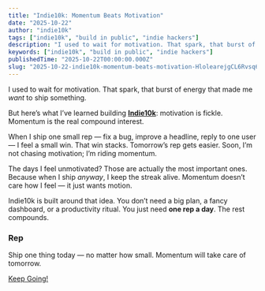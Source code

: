 ```yaml
---
title: "Indie10k: Momentum Beats Motivation"
date: "2025-10-22"
author: "indie10k"
tags: ["indie10k", "build in public", "indie hackers"]
description: "I used to wait for motivation. That spark, that burst of energy that made me want to ship something. But here’s what I’ve learned building Indie10k :..."
keywords: ["indie10k", "build in public", "indie hackers"]
publishedTime: "2025-10-22T00:00:00.000Z"
slug: "2025-10-22-indie10k-momentum-beats-motivation-HlolearejgCL6Rvsq6Th"
---
```


I used to wait for motivation.
That spark, that burst of energy that made me *want* to ship something.

But here’s what I’ve learned building [**Indie10k**](https://indie10k.com): motivation is fickle.
Momentum is the real compound interest.

When I ship one small rep — fix a bug, improve a headline, reply to one user — I feel a small win.
That win stacks. Tomorrow’s rep gets easier.
Soon, I’m not chasing motivation; I’m riding momentum.

The days I feel unmotivated?
Those are actually the most important ones.
Because when I ship *anyway*, I keep the streak alive.
Momentum doesn’t care how I feel — it just wants motion.

Indie10k is built around that idea.
You don’t need a big plan, a fancy dashboard, or a productivity ritual.
You just need **one rep a day**.
The rest compounds.
### Rep

Ship one thing today — no matter how small.
Momentum will take care of tomorrow.

[Keep Going!](https://indie10k.com)